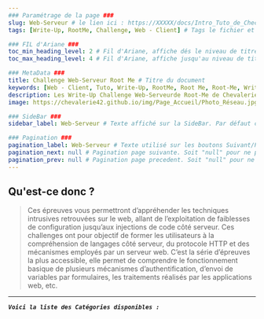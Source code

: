 ---
### Paramétrage de la page ###
slug: Web-Serveur # le lien ici : https://XXXXX/docs/Intro_Tuto_de_Cheche
tags: [Write-Up, RootMe, Challenge, Web - Client] # Tags le fichier et permet de grouper par mots clef

### FIL d'Ariane ###
toc_min_heading_level: 2 # Fil d'Ariane, affiche dés le niveau de titre 2. Par Défaut : 2
toc_max_heading_level: 4 # Fil d'Ariane, affiche jusqu'au niveau de titre 4. Par défaut : 3

### MetaData ###
title: Challenge Web-Serveur Root Me # Titre du document
keywords: [Web - Client, Tuto, Write-Up, RootMe, Root Me, Root-Me, WriteUp, WU, Chevalerie, Challenge, Chall] # Mots Clef
description: Les Write-Up Challenge Web-Serveurde Root-Me de Chevalerie ! # La description du document
image: https://chevalerie42.github.io/img/Page_Accueil/Photo_Réseau.jpg # Image utilisé par les liens vers cette page. A 1ere vue il faut privilégier les liens externe

### SideBar ###
sidebar_label: Web-Serveur # Texte affiché sur la SideBar. Par défaut ce sera le "title"

### Pagination ###
pagination_label: Web-Serveur # Texte utilisé sur les boutons Suivant/Précédent. Par defaut "Title"
pagination_next: null # Pagination page suivante. Soit "null" pour ne pas en ajotuer. Soit dossier/fichier (Réseau/Intro_Web - Client)
pagination_prev: null # Pagination page precedent. Soit "null" pour ne pas en ajotuer. Soit dossier/fichier (Réseau/Intro_Web - Client)
---

## Qu'est-ce donc ? 

> Ces épreuves vous permettront d’appréhender les techniques intrusives retrouvées sur le web, allant de l’exploitation de faiblesses de configuration jusqu’aux injections de code côté serveur. 
> Ces challenges ont pour objectif de former les utilisateurs à la compréhension de langages côté serveur, du protocole HTTP et des mécanismes employés par un serveur web. C’est la série d’épreuves la plus accessible, elle permet de comprendre le fonctionnement basique de plusieurs mécanismes d’authentification, d’envoi de variables par formulaires, les traitements réalisés par les applications web, etc.

--- 

**_`Voici la liste des Catégories disponibles :`_**

